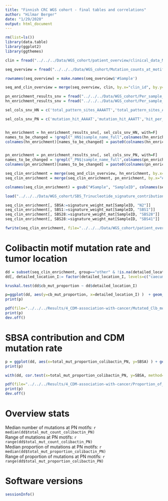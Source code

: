 ```yaml
---
title: "Finnish CRC WGS cohort - final tables and correlations"
author: "Hilmar Berger"
date: "1/29/2020"
output: html_document
---
```


```r
rm(list=ls())
library(data.table)
library(ggplot2)
library(ggthemes)
```

```r
clin = fread("../../../Data/WGS_cohort/patient_overview/clinical_data_MSS_cases_n184.txt", sep="\t")
```

```r
seq_overview = fread("../../../Data/WGS_cohort/Mutation_counts_at_motifs/Sample_sequencing_overview.txt")

rownames(seq_overview) = make.names(seq_overview$'#Sample')
```

```r
seq_and_clin_overview = merge(seq_overview, clin, by.x="clin_id", by.y="sample_name", all.x=TRUE, sort=F)
```

```r
pn_enrichment_results_snv = fread("../../../Data/WGS_cohort/Per_sample_results_PN_SNV_enrichment.txt")
hn_enrichment_results_snv = fread("../../../Data/WGS_cohort/Per_sample_results_HN_SNV_enrichment.txt")

sel_cols_snv_HN = c('total_pattern_sites_AAAATT','total_pattern_sites_AAATTT','pattern_bp_AAAATT','pattern_bp_AAATTT','mutation_hit_AAAATT','mutation_hit_AAATTT','hit_per_bp_in_pattern_AAAATT','hit_per_bp_in_pattern_AAATTT','log2ratio_adjusted_AAAATT','log2ratio_adjusted_AAATTT','p_at6','padj_at6','mean_log2r_colibactin_HN','total_mut_count_colibactin_HN','total_mut_proportion_colibactin_HN','sample_name_full')

sel_cols_snv_PN = c('mutation_hit_AAAAT','mutation_hit_AAATT','hit_per_bp_in_pattern_AAAAT','hit_per_bp_in_pattern_AAATT','log2ratio_adjusted_AAAAT','log2ratio_adjusted_AAATT','p_at5','padj_at5','mean_log2r_colibactin_PN','total_mut_count_colibactin_PN','total_mut_proportion_colibactin_PN','sample_name_full')


hn_enrichment = hn_enrichment_results_snv[, sel_cols_snv_HN, with=F]
names_to_be_changed = !grepl("_HN$|sample_name_full",colnames(hn_enrichment), perl=T)
colnames(hn_enrichment)[names_to_be_changed] = paste0(colnames(hn_enrichment)[names_to_be_changed], "_HN")


pn_enrichment = pn_enrichment_results_snv[, sel_cols_snv_PN, with=F]
names_to_be_changed = !grepl("_PN$|sample_name_full",colnames(pn_enrichment), perl=T)
colnames(pn_enrichment)[names_to_be_changed] = paste0(colnames(pn_enrichment)[names_to_be_changed], "_PN")

seq_clin_enrichment = merge(seq_and_clin_overview, hn_enrichment, by.x="#Sample", by.y="sample_name_full", all.x=TRUE, sort=F)
seq_clin_enrichment = merge(seq_clin_enrichment, pn_enrichment, by.x="#Sample", by.y="sample_name_full", all.x=TRUE, sort=F)

colnames(seq_clin_enrichment) = gsub("#Sample", "SampleID", colnames(seq_clin_enrichment))
```


```r
load("../../../Data/WGS_cohort/SBS_Trinucleotide_signature_contributions/Signature_weights_WGS_cohort_Alexandrov2018_and_LeeSix.Rdata")

seq_clin_enrichment[, SBSA:=signature_weight_mat[SampleID, "N2"]]
seq_clin_enrichment[, SBS1:=signature_weight_mat[SampleID, "SBS1"]]
seq_clin_enrichment[, SBS28:=signature_weight_mat[SampleID, "SBS28"]]
seq_clin_enrichment[, SBS28:=signature_weight_mat[SampleID, "SBS41"]]
```

```r
fwrite(seq_clin_enrichment, file="../../../Data/WGS_cohort/patient_overview/Combined_table_WGS_CRC.txt", sep="\t")
```

# Colibactin motif mutation rate and tumor location

```r
dd = subset(seq_clin_enrichment, group=="other" & !is.na(detailed_location_I))
dd[, detailed_location_I:= factor(detailed_location_I, levels=c("caecum and appendix","ascending colon","transverse colon","descending colon","sigmoid colon","rectum" ))]

kruskal.test(dd$cb_mut_proportion ~ dd$detailed_location_I)
```

```r
p=ggplot(dd, aes(y=cb_mut_proportion, x=detailed_location_I) )  + geom_boxplot() + geom_dotplot(binaxis = "y", stackdir = "center", binwidth = 0.002) + ylab("Proportion of mutations in colibactin associated motifs") + theme_few() + xlab("")
print(p)

pdf(file="../../../Results/4_CDM-association-with-cancer/Mutated_Clb_motif_proportion_by_location.pdf", height =6, width=8)
print(p)
dev.off()
```

# SBSA contribution and CDM mutation rate


```r
p = ggplot(dd, aes(x=total_mut_proportion_colibactin_PN, y=SBSA) ) + geom_point() + theme_few() + xlab("Proportion of mutations in colibactin associated PN") + ylab("Estimated contribution of SBSA signature\nto total mutation load")
print(p)

with(dd, cor.test(x=total_mut_proportion_colibactin_PN, y=SBSA, method="spearman"))

pdf(file="../../../Results/4_CDM-association-with-cancer/Proportion_of_mutations_at_Clb_PN_vs_SBSA_contribution.pdf", height = 6, width = 8)
print(p)
dev.off()
```

# Overview stats

Median number of mutations at PN motifs: `r median(dd$total_mut_count_colibactin_PN)`  
Range of mutations at PN motifs: `r range(dd$total_mut_count_colibactin_PN)`  
Median proportion of mutations at PN motifs: `r median(dd$total_mut_proportion_colibactin_PN)`  
Range of proportion of mutations at PN motifs: `r range(dd$total_mut_proportion_colibactin_PN)`  

# Software versions

```r
sessionInfo()
```

